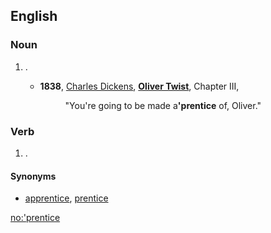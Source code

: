 ==English==

===Noun===
{{en-noun|s}}

# {{obsolete}} {{abbreviation of|[[apprentice]]}}.
#* '''1838''', [[w:Charles Dickens|Charles Dickens]], '''[[w:Oliver Twist|Oliver Twist]]''', Chapter III,
#*: "You're going to be made a''' 'prentice''' of, Oliver."

===Verb===
{{en-verb|'prentic|ing}}

# {{obsolete}} {{abbreviation of|[[apprentice]]}}.

====Synonyms====
* {{sense|noun, verb}} [[apprentice]], [[prentice]]

[[no:'prentice]]